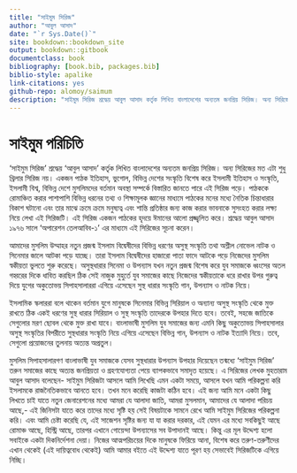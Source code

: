 --- 
title: "সাইমুম সিরিজ"
author: "আবুল আসাদ"
date: "`r Sys.Date()`"
site: bookdown::bookdown_site
output: bookdown::gitbook
documentclass: book
bibliography: [book.bib, packages.bib]
biblio-style: apalike
link-citations: yes
github-repo: alomoy/saimum
description: "সাইমুম সিরিজ শ্রদ্ধেয় আবুল আসাদ কর্তৃক লিখিত বাংলাদেশের অন্যতম জনপ্রিয় সিরিজ। অন্য সিরিজের মত এটা শুধু থ্রিলার সিরিজ নয়। একজন পাঠক ইতিহাস, ভুগোল, বিভিন্ন দেশের সংস্কৃতি বিশেষ করে ইসলামী ইতিহাস ও সংস্কৃতি, ইসলামী বিশ্ব, বিভিন্ন দেশে মুসলিমদের বর্তমান অবস্থা সম্পর্কে বিস্তারিত জানতে পারে এই সিরিজ পড়ে।"
---

# সাইমুম পরিচিতি {-#about-saimum-series}

‘সাইমুম সিরিজ’ শ্রদ্ধেয় ‘আবুল আসাদ’ কর্তৃক লিখিত বাংলাদেশের অন্যতম জনপ্রিয় সিরিজ। অন্য সিরিজের মত এটা শুধু থ্রিলার সিরিজ নয়। একজন পাঠক ইতিহাস, ভুগোল, বিভিন্ন দেশের সংস্কৃতি বিশেষ করে ইসলামী ইতিহাস ও সংস্কৃতি, ইসলামী বিশ্ব, বিভিন্ন দেশে মুসলিমদের বর্তমান অবস্থা সম্পর্কে বিস্তারিত জানতে পারে এই সিরিজ পড়ে। পাঠককে রোমাঞ্চিত করার পাশাপাশি বিভিন্ন ধরনের তথ্য ও শিক্ষামূলক জ্ঞানের মাধ্যমে পাঠকের মনের মধ্যে নৈতিক চিন্তাধারার বিকাশ ঘটানো এবং তার মাঝে ক্রমে ক্রমে মনুষ্যত্ব এবং শান্তি প্রতিষ্ঠার জন্য কাজ করার ভাবনাকে সুসংহত করার লক্ষ্য নিয়ে লেখা এই সিরিজটি। এই সিরিজ একজন পাঠকের হৃদয়ে ঈমানের আলো প্রজ্জ্বলিত করে। শ্রদ্ধেয় আবুল আসাদ ১৯৭৬ সালে ‘অপারেশন তেলআবিব-১’ এর মাধ্যমে এই সিরিজের সূচনা করেন।

আমাদের মুসলিম উম্মাহর নতুন প্রজন্ম ইসলাম বিদ্বেষীদের বিভিন্ন ধরণের অসুস্থ সংস্কৃতি তথা অশ্লীল নোভেল নাটক ও সিনেমার জালে আটকা পড়ে যাচ্ছে। তারা ইসলাম বিদ্বেষীদের হাজারো পাতা ফাদে আটকে পড়ে নিজেদের মুসলিম স্বকীয়তা ভুলতে শুরু করেছে। অসুস্থধারার সিনেমা ও উপন্যাস যখন নতুন প্রজন্ম বিশেষ করে যুব সমাজকে ধ্বংসের অতল গহ্বরের দিকে ধাবিত করছিল ঠিক সেই নাজুক মুহুর্তে যুব সমাজের কাছে নিজেদের স্বকীয়তাকে ধরে রাখার উপর গুরুত্ব দিয়ে যুগের অকুতোভয় সিপাহসালাররা এগিয়ে এসেছেন সুস্থ ধারার সংস্কৃতি গান, উপন্যাস ও নাটক নিয়ে।

ইসলামিক স্কলাররা বলে থাকেন বর্তমান যুগে মানুষকে সিনেমার বিভিন্ন সিরিয়াল ও অন্যান্য অসুস্থ সংস্কৃতি থেকে মুক্ত রাখতে ঠিক একই ধরণের সুস্থ ধারার সিরিয়াল ও সুস্থ সংস্কৃতি তাদেরকে উপহার দিতে হবে। তবেই, সহজে জাতিকে সেগুলোর মরণ ছোবল থেকে মুক্ত রাখা যাবে। বাংলাভাষী মুসলিম যুব সমাজের জন্য এমনি কিছু অকুতোভয় সিপাহসালার অসুস্থ সংস্কৃতির বিপরীতে সুস্থধারার সংস্কৃতি নিয়ে এগিয়ে এসেছেন বিভিন্ন গান, উপন্যাস ও নাটক ইত্যাদি নিয়ে। তবে, সেগুলো প্রয়োজনের তুলনায় অত্যন্ত অপ্রতুল।

মুসলিম সিপাহসালারগণ বাংলাভাষী যুব সমাজকে যেসব সুস্থধারার উপন্যাস উপহার দিয়েছেন তন্মধ্যে ‘সাইমুম সিরিজ’ তরুন সমাজের কাছে অত্যন্ত জনপ্রিয়তা ও গ্রহণযোগ্যতা পেয়ে ব্যাপকভাবে সমাদৃত হয়েছে। এ সিরিজের লেখক মুহতারাম আবুল আসাদ বলেছেন- সাইমুম সিরিজটা আসলে আমি লিখেছি এমন একটা সময়ে, আসলে যখন আমি পরিকল্পনা করি ইসলামকে রাজনৈতিকভাবে আনতে হবে। তখন মনে করেছি কাজটা কঠিন হবে। এই জন্য আমি মনে একটা কিছু লিখতে চাই যাতে নতুন জেনারেশনের মধ্যে আমরা যে আলাদা জাতি, আমরা মুসলমান, আমাদের যে আলাদা পরিচয় আছে,- এই জিনিসটা যাতে করে তাদের মধ্যে সৃষ্টি হয় সেই বিষয়টাকে সামনে রেখে আমি সাইমুম সিরিজের পরিকল্পনা করি। এবং আমি চেষ্টা করেছি যে, এই সাজেশন সৃষ্টির জন্য যা যা করার দরকার, এই যেমন এর মধ্যে সবকিছুই আছে রোমাঞ্চ আছে, হিস্ট্রি আছে, তারপর এখানে গোয়েন্দা উপন্যাসের সব উপাদানই আছে। কিন্তু এর মূল উদ্দেশ্য হলো সবাইকে একটা দিকনির্দেশনা দেয়া। নিজের আত্মপরিচয়ের দিকে মানুষকে ফিরিয়ে আনা, বিশেষ করে তরুণ-তরুণীদের এখান থেকেই (এই দায়িত্ববোধ থেকেই) আমি আমার বইতে এই উদ্দেশ্য যাতে পূরণ হয় সেভাবেই সিরিজটিকে এগিয়ে নিচ্ছি।
